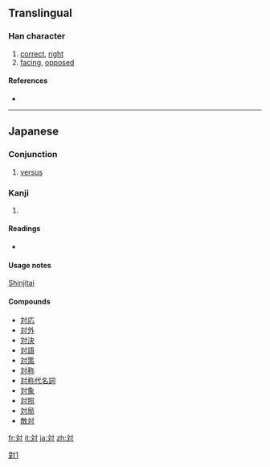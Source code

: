 {{also|對|对}}
==Translingual==

===Han character===
{{Han char|rn=41|rad=寸|as=04|sn=7|four=|canj=卜大木戈 (YKDI)}}

# [[correct]], [[right]]
# [[facing]], [[oppose]]d

====References====
* {{Han ref|kx=0294.021|dkj=07419|dj=0581.140|hdz=10504.071|uh=5BFE|ud=23550}}

----

==Japanese==

===Conjunction===
{{ja-pos|k|conjunction|hira=たい|rom=tai}}

# [[versus]]

===Kanji===
{{ja-kanji|grade=3|rs=寸04}}

# {{defn|Japanese}}

====Readings====
* {{ja-readings|on=[[たい]] (tai), [[つい]] (tsui)|kun=[[こたえる]] (kotaeru), [[むかう]] (mukau), [[ならぶ]] (narabu), [[あいて]] (aite)}}

====Usage notes====
[[shinjitai|Shinjitai]]

====Compounds====
* [[対応]]
* [[対外]]
* [[対決]]
* [[対語]]
* [[対策]]
* [[対称]]
* [[対称代名詞]]
* [[対象]]
* [[対照]]
* [[対局]]
* [[敵対]]

[[Category:CJKV characters simplified differently in Japan and China|對1]]

[[fr:対]]
[[it:対]]
[[ja:対]]
[[zh:対]]